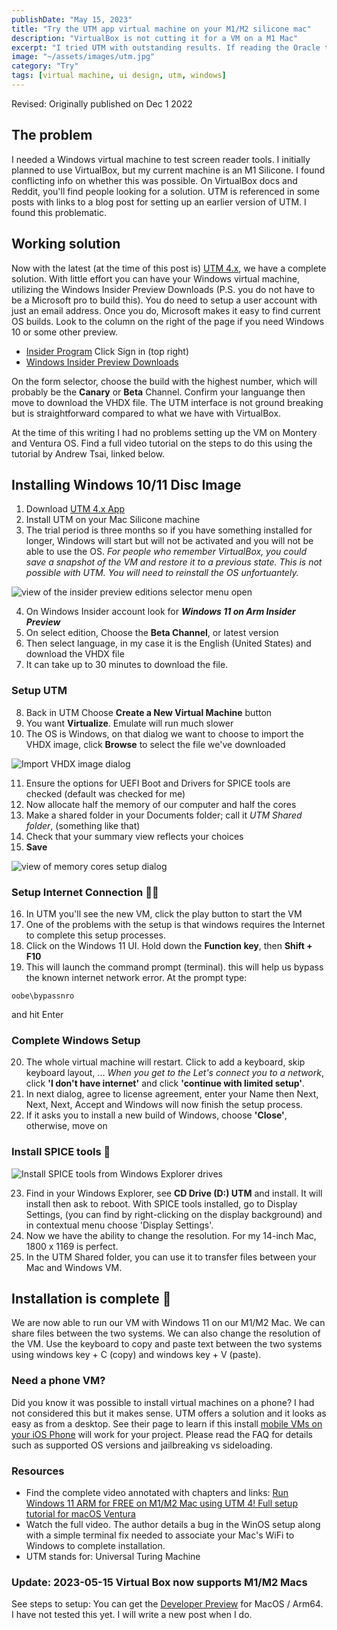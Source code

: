 ```yaml
---
publishDate: "May 15, 2023"
title: "Try the UTM app virtual machine on your M1/M2 silicone mac"
description: "VirtualBox is not cutting it for a VM on a M1 Mac"
excerpt: "I tried UTM with outstanding results. If reading the Oracle tech docs is confusing and exhausting check out this new VM platform with a clean UI."
image: "~/assets/images/utm.jpg"
category: "Try"
tags: [virtual machine, ui design, utm, windows]
---
```

Revised: Originally published on Dec 1 2022
## The problem

I needed a Windows virtual machine to test screen reader tools. I initially planned to use VirtualBox, but my current machine is an M1 Silicone. I found conflicting info on whether this was possible. On VirtualBox docs and Reddit, you'll find people looking for a solution. UTM is referenced in some posts with links to a blog post for setting up an earlier version of UTM. I found this problematic.

## Working solution

Now with the latest (at the time of this post is) [UTM 4.x](https://mac.getutm.app/), we have a complete solution. With little effort you can have your Windows virtual machine, utilizing the Windows Insider Preview Downloads (P.S. you do not have to be a Microsoft pro to build this). You do need to setup a user account with just an email address. Once you do, Microsoft makes it easy to find current OS builds. Look to the column on the right of the page if you need Windows 10 or some other preview.

- [Insider Program](https://www.microsoft.com/en-us/software-download/windowsinsiderpreviewarm64?lc=1033) Click Sign in (top right)
- [Windows Insider Preview Downloads](https://www.microsoft.com/en-us/software-download/windowsinsiderpreviewarm64?lc=1033&wa=wsignin1.0)

On the form selector, choose the build with the highest number, which will probably be the **Canary** or **Beta** Channel. Confirm your languange then move to download the VHDX file. The UTM interface is not ground breaking but is straightforward compared to what we have with VirtualBox.

At the time of this writing I had no problems setting up the VM on Montery and Ventura OS. Find a full video tutorial on the steps to do this using the tutorial by Andrew Tsai, linked below. 

## Installing Windows 10/11 Disc Image

1. Download [UTM 4.x App](https://mac.getutm.app/)
2. Install UTM on your Mac Silicone machine
3. The trial period is three months so if you have something installed for longer, Windows will start but will not be activated and you will not be able to use the OS. 
_For people who remember VirtualBox, you could save a snapshot of the VM and restore it to a previous state. This is not possible with UTM. You will need to reinstall the OS unfortuantely._

![view of the insider preview editions selector menu open](src/assets/images/insider-preview_1.jpg)

4. On Windows Insider account look for _**Windows 11 on Arm Insider Preview**_
5. On select edition, Choose the **Beta Channel**, or latest version 
6. Then select language, in my case it is the English (United States) and download the VHDX file
7. It can take up to 30 minutes to download the file.

### Setup UTM

8. Back in UTM Choose **Create a New Virtual Machine** button
9. You want **Virtualize**. Emulate will run much slower
10. The OS is Windows, on that dialog we want to choose to import the VHDX image, click **Browse** to select the file we've downloaded

![Import VHDX image dialog](src/assets/images/import-vdhx_2.jpg)

11. Ensure the options for UEFI Boot and Drivers for SPICE tools are checked (default was checked for me)
12. Now allocate half the memory of our computer  and half the cores
13. Make a shared folder in your Documents folder; call it _UTM Shared folder_, (something like that)
14. Check that your summary view reflects your choices 
15. **Save**

![view of memory cores setup dialog](src/assets/images/mem-cores-setup_3.jpg)

### Setup Internet Connection 👋🏼
16. In UTM you'll see the new VM, click the play button to start the VM
17. One of the problems with the setup is that windows requires the Internet to complete this setup processes. 
18. Click on the Windows 11 UI. Hold down the **Function key**, then **Shift + F10**
19. This will launch the command prompt (terminal). this will help us bypass the known internet network error. At the prompt type: 
```
oobe\bypassnro
```
 and hit Enter

### Complete Windows Setup

20. The whole virtual machine will restart. Click to add a keyboard, skip keyboard layout, ... _When you get to the Let's connect you to a network_, click **'I don't have internet'** and click **'continue with limited setup'**.
21. In next dialog, agree to license agreement, enter your Name then Next, Next, Next, Accept and Windows will now finish the setup process.
22. If it asks you to install a new build of Windows, choose **'Close'**, otherwise, move on

### Install SPICE tools 🥵

![Install SPICE tools from Windows Explorer drives](src/assets/images/spice-installer_6.jpg)

23. Find in your Windows Explorer, see **CD Drive (D:) UTM** and install. It will install then ask to reboot. With SPICE tools installed, go to Display Settings, (you can find by right-clicking on the display background) and in contextual menu choose 'Display Settings'. 
24. Now we have the ability to change the resolution. For my 14-inch Mac, 1800 x 1169 is perfect. 
25. In the UTM Shared folder, you can use it to transfer files between your Mac and Windows VM.

## Installation is complete 🎉

We are now able to run our VM with Windows 11 on our M1/M2 Mac. We can share files between the two systems. We can also change the resolution of the VM. Use the keyboard to copy and paste text between the two systems using windows key + C (copy) and windows key + V (paste).



### Need a phone VM?

Did you know it was possible to install virtual machines on a phone? I had not considered this but it makes sense. UTM offers a solution and it looks as easy as from a desktop. See their page to learn if this install [mobile VMs on your iOS Phone](https://getutm.app/) will work for your project. Please read the FAQ for details such as supported OS versions and jailbreaking vs sideloading.

### Resources

- Find the complete video annotated with chapters and links: [Run Windows 11 ARM for FREE on M1/M2 Mac using UTM 4! Full setup tutorial for macOS Ventura](https://www.youtube.com/watch?v=KGZMV8IuUtA)
- Watch the full video. The author details a bug in the WinOS setup along with a simple terminal fix needed to associate your Mac's WiFi to Windows to complete installation.
- UTM stands for: Universal Turing Machine

### Update: 2023-05-15 Virtual Box now supports M1/M2 Macs
See steps to setup: You can get the [Developer Preview](https://www.virtualbox.org/wiki/Downloads) for MacOS / Arm64. I have not tested this yet. I will write a new post when I do.